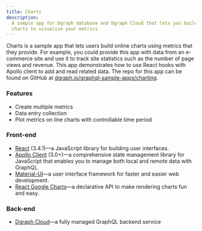 ```yaml
---
title: Charts
description:
  A sample app for Dgraph database and Dgraph Cloud that lets you build online
  charts to visualize your metrics
---
```


Charts is a sample app that lets users build online charts using metrics that
they provide. For example, you could provide this app with data from an
e-commerce site and use it to track site statistics such as the number of page
views and revenue. This app demonstrates how to use React hooks with Apollo
client to add and read related data. The repo for this app can be found on
GitHub at
[dgraph.io/graphql-sample-apps/charting](https://github.com/dgraph-io/graphql-sample-apps/tree/master/charting).

### Features

- Create multiple metrics
- Data entry collection
- Plot metrics on line charts with controllable time period

### Front-end

- [React](https://reactjs.org/) (3.4.1)—a JavaScript library for building user
  interfaces.
- [Apollo Client](https://www.npmjs.com/package/apollo-client) (3.0+)—a
  comprehensive state management library for JavaScript that enables you to
  manage both local and remote data with GraphQL.
- [Material-UI](https://material-ui.com/)—a user interface framework for faster
  and easier web development.
- [React Google Charts](https://react-google-charts.com/)—a declarative API to
  make rendering charts fun and easy.

### Back-end

- [Dgraph Cloud](https://dgraph.io/cloud)—a fully managed GraphQL backend
  service
